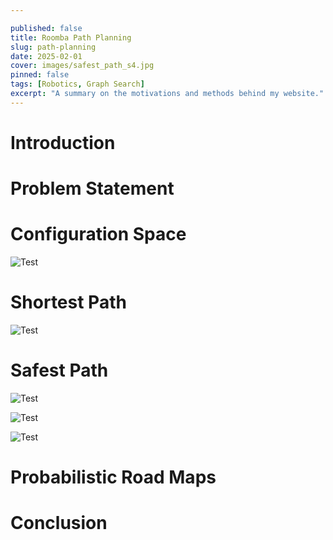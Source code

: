 ```yaml
---

published: false
title: Roomba Path Planning
slug: path-planning
date: 2025-02-01
cover: images/safest_path_s4.jpg
pinned: false
tags: [Robotics, Graph Search]
excerpt: "A summary on the motivations and methods behind my website."
---
```


# Introduction

# Problem Statement

# Configuration Space

![Test](./images/configuration_space.jpg)

# Shortest Path

![Test](./images/greedy_path.jpg)

# Safest Path

![Test](./images/medial_axis_distance.jpg)

![Test](./images/safest_path_s4.jpg)

![Test](./images/safest_path_s8.jpg)

# Probabilistic Road Maps

# Conclusion
